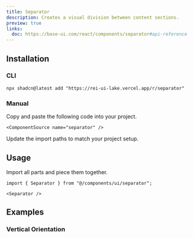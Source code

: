 ```yaml
---
title: Separator
description: Creates a visual division between content sections.
preview: true
links:
  doc: https://base-ui.com/react/components/separator#api-reference
---
```


<ComponentTabs name="separator-demo" />

## Installation

### CLI

```package-install
npx shadcn@latest add "https://rei-ui-lake.vercel.app/r/separator"
```

### Manual

<Steps>

  <Step>
    Copy and paste the following code into your project.

    <ComponentSource name="separator" />

  </Step>
  
  <Step>Update the import paths to match your project setup.</Step>

</Steps>

## Usage

Import all parts and piece them together.

```tsx
import { Separator } from "@/components/ui/separator";
```

```tsx
<Separator />
```

## Examples

### Vertical Orientation

<ComponentTabs name="separator-vertical" />
